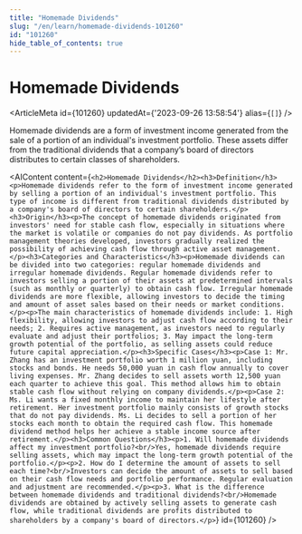 ```yaml
---
title: "Homemade Dividends"
slug: "/en/learn/homemade-dividends-101260"
id: "101260"
hide_table_of_contents: true
---
```



# Homemade Dividends

<ArticleMeta id={101260} updatedAt={'2023-09-26 13:58:54'} alias={`[]`} />
<div className='border-solid border-b border-t-0 my-4 border-[var(--ifm-color-gray-300)]' />

Homemade dividends are a form of investment income generated from the sale of a portion of an individual's investment portfolio. These assets differ from the traditional dividends that a company’s board of directors distributes to certain classes of shareholders.

<AIContent content={`<h2>Homemade Dividends</h2><h3>Definition</h3><p>Homemade dividends refer to the form of investment income generated by selling a portion of an individual's investment portfolio. This type of income is different from traditional dividends distributed by a company's board of directors to certain shareholders.</p><h3>Origin</h3><p>The concept of homemade dividends originated from investors' need for stable cash flow, especially in situations where the market is volatile or companies do not pay dividends. As portfolio management theories developed, investors gradually realized the possibility of achieving cash flow through active asset management.</p><h3>Categories and Characteristics</h3><p>Homemade dividends can be divided into two categories: regular homemade dividends and irregular homemade dividends. Regular homemade dividends refer to investors selling a portion of their assets at predetermined intervals (such as monthly or quarterly) to obtain cash flow. Irregular homemade dividends are more flexible, allowing investors to decide the timing and amount of asset sales based on their needs or market conditions.</p><p>The main characteristics of homemade dividends include: 1. High flexibility, allowing investors to adjust cash flow according to their needs; 2. Requires active management, as investors need to regularly evaluate and adjust their portfolios; 3. May impact the long-term growth potential of the portfolio, as selling assets could reduce future capital appreciation.</p><h3>Specific Cases</h3><p>Case 1: Mr. Zhang has an investment portfolio worth 1 million yuan, including stocks and bonds. He needs 50,000 yuan in cash flow annually to cover living expenses. Mr. Zhang decides to sell assets worth 12,500 yuan each quarter to achieve this goal. This method allows him to obtain stable cash flow without relying on company dividends.</p><p>Case 2: Ms. Li wants a fixed monthly income to maintain her lifestyle after retirement. Her investment portfolio mainly consists of growth stocks that do not pay dividends. Ms. Li decides to sell a portion of her stocks each month to obtain the required cash flow. This homemade dividend method helps her achieve a stable income source after retirement.</p><h3>Common Questions</h3><p>1. Will homemade dividends affect my investment portfolio?<br/>Yes, homemade dividends require selling assets, which may impact the long-term growth potential of the portfolio.</p><p>2. How do I determine the amount of assets to sell each time?<br/>Investors can decide the amount of assets to sell based on their cash flow needs and portfolio performance. Regular evaluation and adjustment are recommended.</p><p>3. What is the difference between homemade dividends and traditional dividends?<br/>Homemade dividends are obtained by actively selling assets to generate cash flow, while traditional dividends are profits distributed to shareholders by a company's board of directors.</p>`} id={101260} />
